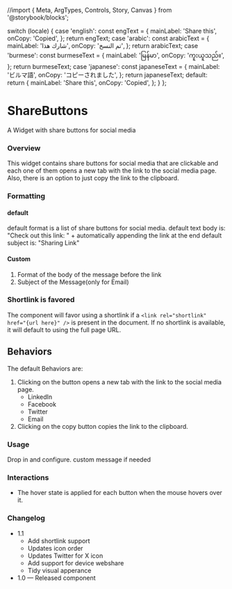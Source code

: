 //import { Meta, ArgTypes, Controls, Story, Canvas } from '@storybook/blocks';

  switch (locale) {
    case 'english':
      const engText = {
        mainLabel: 'Share this',
        onCopy: 'Copied',
      };
      return engText;
    case 'arabic':
      const arabicText = {
        mainLabel: 'شارك هذا',
        onCopy: 'تم النسخ',
      };
      return arabicText;
    case 'burmese':
      const burmeseText = {
        mainLabel: 'မြန်မာ',
        onCopy: 'ကူးယူသည်။',
      };
      return burmeseText;
    case 'japanese':
      const japaneseText = {
        mainLabel: 'ビルマ語',
        onCopy: 'コピーされました',
      };
      return japaneseText;
    default:
      return {
        mainLabel: 'Share this',
        onCopy: 'Copied',
      };
  }
};

<Meta of={ShareButtonsStories} />

# ShareButtons

A Widget with share buttons for social media

### Overview

This widget contains share buttons for social media that are clickable and each one of them opens a new tab with the link to the social media page.
Also, there is an option to just copy the link to the clipboard.

### Formatting

#### default

default format is a list of share buttons for social media.
default text body is: "Check out this link: " + automatically appending the link at the end
default subject is: "Sharing Link"

#### Custom

1. Format of the body of the message before the link
2. Subject of the Message(only for Email)

### Shortlink is favored

The component will favor using a shortlink if a `<link rel="shortlink" href="{url here}" />` is present in the document. If no shortlink is available, it will default to using the full page URL.

## Behaviors

The default Behaviors are:

1. Clicking on the button opens a new tab with the link to the social media page.
   - LinkedIn
   - Facebook
   - Twitter
   - Email
2. Clicking on the copy button copies the link to the clipboard.

<Canvas>
  <Story of={ShareButtonsStories.DefaultShareButtons} />
</Canvas>

### Usage

Drop in and configure. custom message if needed

### Interactions

- The hover state is applied for each button when the mouse hovers over it.

### Changelog

- 1.1
  - Add shortlink support
  - Updates icon order
  - Updates Twitter for X icon
  - Add support for device webshare
  - Tidy visual apperance
- 1.0 — Released component
